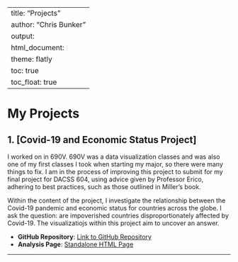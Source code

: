 
---
title: "Projects"
author: "Chris Bunker"
output: 
  html_document:
    theme: flatly
    toc: true
    toc_float: true
---

# My Projects

## 1. [Covid-19 and Economic Status Project]

[Project Description]: This project is a continuation of a visualization project
I worked on in 690V. 690V was a data visualization classes and was also one of
my first classes I took when starting my major, so there were many things to
fix. I am in the process of improving this project to submit for my final 
project for DACSS 604, using advice given by Professor Erico, adhering to
best practices, such as those outlined in Miller's book.

Within the content of the project, I investigate the relationship between the
Covid-19 pandemic and economic status for countries across the globe. I ask the
question: are impoverished countries disproportionately affected by Covid-19.
The visualizatiojs within this project aim to uncover an answer.

- **GitHub Repository**: [Link to GitHub Repository](https://github.com/ProfessionalProfile)
- **Analysis Page**: [Standalone HTML Page](prjct.html)

---


